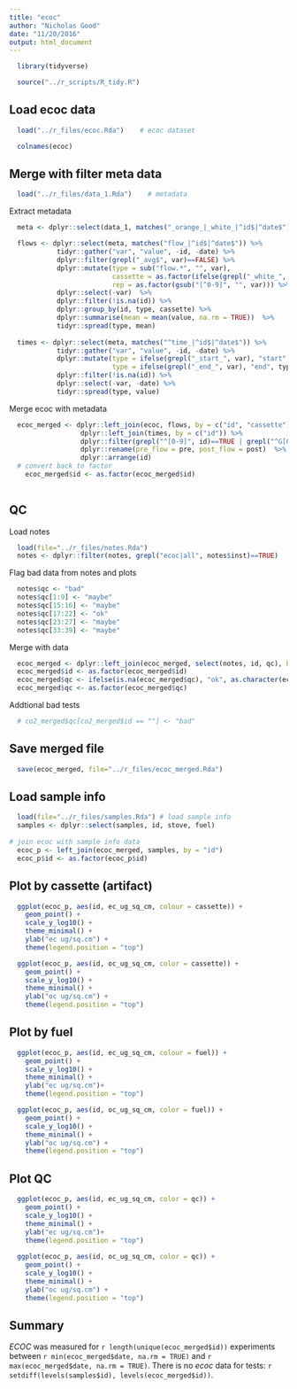 ```yaml
---
title: "ecoc"
author: "Nicholas Good"
date: "11/20/2016"
output: html_document
---
```


```r
  library(tidyverse)
```

```r
  source("../r_scripts/R_tidy.R")
```

## Load ecoc data

```r
  load("../r_files/ecoc.Rda")    # ecoc dataset
```

```r
  colnames(ecoc)
```

## Merge with filter meta data

```r
  load("../r_files/data_1.Rda")    # metadata
```

Extract metadata
```r
  meta <- dplyr::select(data_1, matches("_orange_|_white_|^id$|^date$"))

  flows <- dplyr::select(meta, matches("flow_|^id$|^date$")) %>%
            tidyr::gather("var", "value", -id, -date) %>%
            dplyr::filter(grepl("_avg$", var)==FALSE) %>%
            dplyr::mutate(type = sub("flow.*", "", var),
                          cassette = as.factor(ifelse(grepl("_white_", var), "A", "E")),
                          rep = as.factor(gsub("[^0-9]", "", var))) %>%
            dplyr::select(-var)  %>%
            dplyr::filter(!is.na(id)) %>%
            dplyr::group_by(id, type, cassette) %>%
            dplyr::summarise(mean = mean(value, na.rm = TRUE))  %>%
            tidyr::spread(type, mean)
  
  times <- dplyr::select(meta, matches("^time_|^id$|^date$")) %>%
            tidyr::gather("var", "value", -id, -date) %>%
            dplyr::mutate(type = ifelse(grepl("_start_", var), "start", "NA"),
                          type = ifelse(grepl("_end_", var), "end", type)) %>%
            dplyr::filter(!is.na(id)) %>%  
            dplyr::select(-var, -date) %>%
            tidyr::spread(type, value)
```

Merge ecoc with metadata

```r
  ecoc_merged <- dplyr::left_join(ecoc, flows, by = c("id", "cassette"))  %>%  
                  dplyr::left_join(times, by = c("id")) %>%  
                  dplyr::filter(grepl("^[0-9]", id)==TRUE | grepl("^G[0-9]", id)==TRUE) %>%
                  dplyr::rename(pre_flow = pre, post_flow = post)  %>%
                  dplyr::arrange(id)
  # convert back to factor
    ecoc_merged$id <- as.factor(ecoc_merged$id)
  
```

## QC

Load notes
```r
  load(file="../r_files/notes.Rda")
  notes <- dplyr::filter(notes, grepl("ecoc|all", notes$inst)==TRUE)
```

Flag bad data from notes and plots

```r
  notes$qc <- "bad"
  notes$qc[1:9] <- "maybe"
  notes$qc[15:16] <- "maybe"
  notes$qc[17:22] <- "ok"
  notes$qc[23:27] <- "maybe"
  notes$qc[33:39] <- "maybe"
```

Merge with data

```r
  ecoc_merged <- dplyr::left_join(ecoc_merged, select(notes, id, qc), by = "id")
  ecoc_merged$id <- as.factor(ecoc_merged$id)
  ecoc_merged$qc <- ifelse(is.na(ecoc_merged$qc), "ok", as.character(ecoc_merged$qc))
  ecoc_merged$qc <- as.factor(ecoc_merged$qc)
```

Addtional bad tests

```r
  # co2_merged$qc[co2_merged$id == ""] <- "bad"
```

## Save merged file

```r
  save(ecoc_merged, file="../r_files/ecoc_merged.Rda")
```

## Load sample info

```r
  load(file="../r_files/samples.Rda") # load sample info
  samples <- dplyr::select(samples, id, stove, fuel)
  
# join ecoc with sample info data
  ecoc_p <- left_join(ecoc_merged, samples, by = "id")
  ecoc_p$id <- as.factor(ecoc_p$id)
```

## Plot by cassette (artifact)

```r
  ggplot(ecoc_p, aes(id, ec_ug_sq_cm, colour = cassette)) +
    geom_point() +
    scale_y_log10() +
    theme_minimal() +
    ylab("ec ug/sq.cm") +
    theme(legend.position = "top")

  ggplot(ecoc_p, aes(id, oc_ug_sq_cm, color = cassette)) +
    geom_point() +
    scale_y_log10() +
    theme_minimal() +
    ylab("oc ug/sq.cm") +
    theme(legend.position = "top")
```

## Plot by fuel

```r
  ggplot(ecoc_p, aes(id, ec_ug_sq_cm, colour = fuel)) +
    geom_point() +
    scale_y_log10() +
    theme_minimal() +
    ylab("ec ug/sq.cm")+
    theme(legend.position = "top")

  ggplot(ecoc_p, aes(id, oc_ug_sq_cm, color = fuel)) +
    geom_point() +
    scale_y_log10() +
    theme_minimal() +
    ylab("oc ug/sq.cm") +
    theme(legend.position = "top")
```

## Plot QC

```r
  ggplot(ecoc_p, aes(id, ec_ug_sq_cm, color = qc)) +
    geom_point() +
    scale_y_log10() +
    theme_minimal() +
    ylab("ec ug/sq.cm")+
    theme(legend.position = "top")
    
  ggplot(ecoc_p, aes(id, oc_ug_sq_cm, color = qc)) +
    geom_point() +
    scale_y_log10() +
    theme_minimal() +
    ylab("oc ug/sq.cm") +
    theme(legend.position = "top")
```

## Summary

$ECOC$ was measured for `r length(unique(ecoc_merged$id))` experiments between `r min(ecoc_merged$date, na.rm = TRUE)` and `r max(ecoc_merged$date, na.rm = TRUE)`. There is no $ecoc$ data for tests: `r setdiff(levels(samples$id), levels(ecoc_merged$id))`.